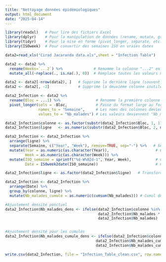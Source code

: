 ---
title: "Nettoyage données épidémiologiques"
output: html_document
date: "2025-04-14"
---

```{r setup, include=FALSE}
library(readxl)   # Pour lire des fichiers Excel
library(dplyr)    # Pour la manipulation de données (rename, mutate, group_by, etc.)
library(tidyr)    # Pour la mise en forme (pivot_longer, separate, etc.)
library(ISOweek)  # Pour convertir des semaines ISO en vraies dates
```


```{r}
data2=read_xls("Cirad Jacaranda data.xls",sheet = "Infection Table")

data2 <- data2 %>%
  rename(Weeks=`...2`) %>%              # Renomme la colonne "...2" en "Weeks"
  mutate_all(~replace(., is.na(.), 0))  # Remplace toutes les valeurs manquantes (NA) par 0

data2 <- data2[-nrow(data2), ]   # Supprime la dernière ligne (souvent un total ou vide)
data2 <- data2[, -2]             # Supprime la deuxième colonne inutile

data2_Infection <- data2 %>%
  rename(Bloc = ...1) %>%                # Renomme la première colonne en "Bloc"
  pivot_longer(cols = -Bloc,             # Passe du format large au format long
               names_to = "Semaine",     # Les noms des colonnes deviennent "Semaine"
               values_to = "Nb_malades") # Les valeurs deviennent "Nb_malades"

data2_Infection$colonne <- as.factor(substr(data2_Infection$Bloc, 1, 1))     # Lettre (A, B, C...)
data2_Infection$ligne   <- as.numeric(substr(data2_Infection$Bloc, 2, nchar(data2_Infection$Bloc))) # Chiffre (1,2,3...)

data2_Infection <- data2_Infection %>%
  arrange(ligne) %>%
  separate(Semaine, c("Year", "Week"), remove=TRUE, sep="-") %>%   # Sépare "YYYY-WW" en deux colonnes
  mutate(Year = as.numeric(as.character(Year)),                     # Convertit en numérique
         Week = as.numeric(as.character(Week))) %>%
  mutate(ISO_semaine = sprintf("%d-W%02d-1", Year, Week),           # Construit la date ISO (lundi de la semaine)
         Date = ISOweek2date(ISO_semaine))                          # Convertit en vraie date

data2_Infection$ligne <- as.factor(data2_Infection$ligne)   # Transforme ligne en facteur

data2_Infection <- data2_Infection %>%
  arrange(Date) %>%
  group_by(colonne, ligne) %>%
  mutate(Nb_malades_cumule = as.numeric(cumsum(Nb_malades))) # Cumul des malades par bloc
```

```{r}
#Ajustement densité ponctuel
data2_Infection$Nb_malades_dens <- ifelse(data2_Infection$colonne %in% c("A", "F"), 
                                          data2_Infection$Nb_malades * 2,  # Double si en A ou F
                                          data2_Infection$Nb_malades)


#Ajustement densité pour les cumulés
data2_Infection$Nb_malades_cumule_dens <- ifelse(data2_Infection$colonne %in% c("A", "F"), 
                                         data2_Infection$Nb_malades_cumule *2, # Double si en A ou F
                                         data2_Infection$Nb_malades_cumule)
```

```{r}
write.csv(data2_Infection, file = "Infection_Table_clean.csv", row.names = FALSE)
```